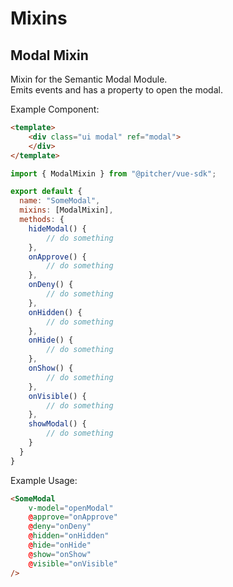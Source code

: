 
<Meta title="Documentation/Mixins" />

<!--
## Semantic UI
- [Modal Mixin](#modal-mixin)
-->

# Mixins

## Modal Mixin
Mixin for the Semantic Modal Module.  
Emits events and has a property to open the modal.

Example Component:
```html
<template>
    <div class="ui modal" ref="modal">
    </div>
</template>
```

```javascript
import { ModalMixin } from "@pitcher/vue-sdk";

export default {
  name: "SomeModal",
  mixins: [ModalMixin],
  methods: {
    hideModal() {
        // do something
    },
    onApprove() {
        // do something
    },
    onDeny() {
        // do something
    },
    onHidden() {
        // do something
    },
    onHide() {
        // do something
    },
    onShow() {
        // do something
    },
    onVisible() {
        // do something
    },
    showModal() {
        // do something
    }
  }
}
```

Example Usage:
```html
<SomeModal
    v-model="openModal"
    @approve="onApprove"
    @deny="onDeny"
    @hidden="onHidden"
    @hide="onHide"
    @show="onShow"
    @visible="onVisible"
/>
```